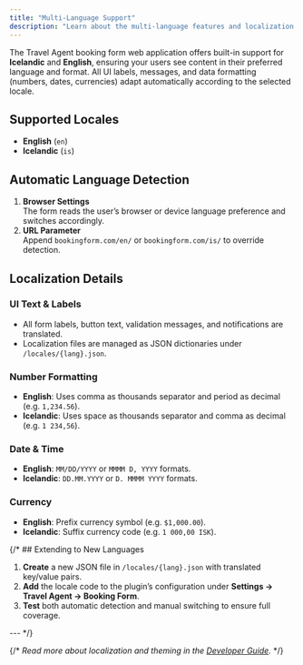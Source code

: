 ```yaml
---
title: "Multi-Language Support"
description: "Learn about the multi-language features and localization capabilities of the Travel Agent booking form."
---
```


The Travel Agent booking form web application offers built-in support for **Icelandic** and **English**, ensuring your users see content in their preferred language and format. All UI labels, messages, and data formatting (numbers, dates, currencies) adapt automatically according to the selected locale.

## Supported Locales

- **English** (`en`)
- **Icelandic** (`is`)

## Automatic Language Detection

1. **Browser Settings**  
   The form reads the user’s browser or device language preference and switches accordingly.
2. **URL Parameter**  
   Append `bookingform.com/en/` or `bookingform.com/is/` to override detection.

## Localization Details

### UI Text & Labels

- All form labels, button text, validation messages, and notifications are translated.
- Localization files are managed as JSON dictionaries under `/locales/{lang}.json`.

### Number Formatting

- **English**: Uses comma as thousands separator and period as decimal (e.g. `1,234.56`).
- **Icelandic**: Uses space as thousands separator and comma as decimal (e.g. `1 234,56`).

### Date & Time

- **English**: `MM/DD/YYYY` or `MMMM D, YYYY` formats.
- **Icelandic**: `DD.MM.YYYY` or `D. MMMM YYYY` formats.

### Currency

- **English**: Prefix currency symbol (e.g. `$1,000.00`).
- **Icelandic**: Suffix currency code (e.g. `1 000,00 ISK`).

{/* ## Extending to New Languages

1. **Create** a new JSON file in `/locales/{lang}.json` with translated key/value pairs.  
2. **Add** the locale code to the plugin’s configuration under **Settings → Travel Agent → Booking Form**.  
3. **Test** both automatic detection and manual switching to ensure full coverage.

--- */}

{/* _Read more about localization and theming in the [Developer Guide](/docs/developer-guide/localization)._ */}